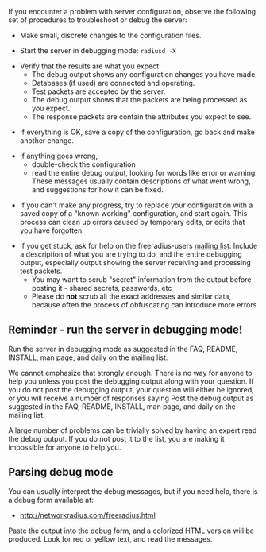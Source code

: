 If you encounter a problem with server configuration, observe the following set of procedures to troubleshoot or debug the server:

* Make small, discrete changes to the configuration files.

* Start the server in debugging mode: <tt>radiusd -X</tt>

* Verify that the results are what you expect
** The debug output shows any configuration changes you have made.
** Databases (if used) are connected and operating.
** Test packets are accepted by the server.
** The debug output shows that the packets are being processed as you expect.
** The response packets are contain the attributes you expect to see.

* If everything is OK, save a copy of the configuration, go back and make another change.

* If anything goes wrong,
** double-check the configuration
** read the entire debug output, looking for words like error or warning. These messages usually contain descriptions of what went wrong, and suggestions for how it can be fixed.

* If you can't make any progress, try to replace your configuration with a saved copy of a "known working" configuration, and start again. This process can clean up errors caused by temporary edits, or edits that you have forgotten.

* If you get stuck, ask for help on the freeradius-users [[mailing list]]. Include a description of what you are trying to do, and the entire debugging output, especially output showing the server receiving and processing test packets.
** You may want to scrub "secret" information from the output before posting it - shared secrets, passwords, etc
** Please do '''not''' scrub all the exact addresses and similar data, because often the process of obfuscating can introduce more errors

==Reminder - run the server in debugging mode!==

Run the server in debugging mode as suggested in the FAQ, README, INSTALL, man page, and daily on the mailing list.

We cannot emphasize that strongly enough. There is no way for anyone to help you unless you post the debugging output along with your question. If you do not post the debugging output, your question will either be ignored, or you will receive a number of responses saying
Post the debug output as suggested in the FAQ, README, INSTALL, man page, and daily on the mailing list.

A large number of problems can be trivially solved by having an expert read the debug output. If you do not post it to the list, you are making it impossible for anyone to help you.

==Parsing debug mode==

You can usually interpret the debug messages, but if you need help, there is a debug form available at:

* http://networkradius.com/freeradius.html

Paste the output into the debug form, and a colorized HTML version will be produced. Look for red or yellow text, and read the messages.
